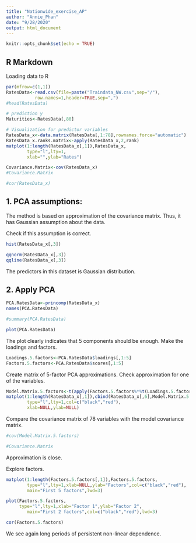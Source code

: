 ```yaml
---
title: "Nationwide_exercise_AP"
author: "Annie_Phan"
date: "9/28/2020"
output: html_document
---
```


```r
knitr::opts_chunk$set(echo = TRUE)
```

## R Markdown

Loading data to R

```r
par(mfrow=c(1,1))
RatesData<-read.csv(file=paste("Traindata_NW.csv",sep="/"),
           row.names=1,header=TRUE,sep=",")
#head(RatesData)
```

```r
# prediction y
Maturities<-RatesData[,80]
```

```r
# Visualization for predictor variables
RatesData_x<-data.matrix(RatesData[,1:78],rownames.force="automatic")
RatesData_x.ranks.matrix<-apply(RatesData_x,2,rank)
matplot(1:length(RatesData_x[,1]),RatesData_x,
        type="l",lty=1,
        xlab="",ylab="Rates")
```

```r
Covariance.Matrix<-cov(RatesData_x)
#Covariance.Matrix
```


```r
#cor(RatesData_x)
```

## 1. PCA assumptions:
The method is based on approximation of the covariance matrix. Thus, it has Gaussian assumption about the data.

Check if this assumption is correct.

```r
hist(RatesData_x[,3])
```

```r
qqnorm(RatesData_x[,3])
qqline(RatesData_x[,3])
```

The predictors in this dataset is Gaussian distribution.

## 2. Apply PCA

```r
PCA.RatesData<-princomp(RatesData_x)
names(PCA.RatesData)
```

```r
#summary(PCA.RatesData)
```

```r
plot(PCA.RatesData)
```

The plot clearly indicates that 5 components should be enough.
Make the loadings and factors.

```r
Loadings.5.factors<-PCA.RatesData$loadings[,1:5]
Factors.5.factors<-PCA.RatesData$scores[,1:5]
```

Create matrix of 5-factor PCA approximations.
Check approximation for one of the variables.

```r
Model.Matrix.5.factors<-t(apply(Factors.5.factors%*%t(Loadings.5.factors),1,"+",PCA.RatesData$center))
matplot(1:length(RatesData_x[,1]),cbind(RatesData_x[,6],Model.Matrix.5.factors[,6]),
        type="l",lty=1,col=c("black","red"),
        xlab=NULL,ylab=NULL)

```

Compare the covariance matrix of 78 variables with the model covariance matrix.

```r
#cov(Model.Matrix.5.factors)
```

```r
#Covariance.Matrix
```

Approximation is close.

Explore factors.

```r
matplot(1:length(Factors.5.factors[,1]),Factors.5.factors,
        type="l",lty=1,xlab=NULL,ylab="Factors",col=c("black","red"),
        main="First 5 factors",lwd=3)
```

```r
plot(Factors.5.factors,
     type="l",lty=1,xlab="Factor 1",ylab="Factor 2",
        main="First 2 factors",col=c("black","red"),lwd=3)
```

```r
cor(Factors.5.factors)
```

We see again long periods of persistent non-linear dependence.